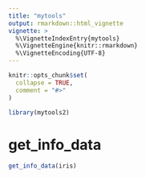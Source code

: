 ```yaml
---
title: "mytools"
output: rmarkdown::html_vignette
vignette: >
  %\VignetteIndexEntry{mytools}
  %\VignetteEngine{knitr::rmarkdown}
  %\VignetteEncoding{UTF-8}
---
```


```r
knitr::opts_chunk$set(
  collapse = TRUE,
  comment = "#>"
)
```

```r
library(mytools2)
```

<!-- WARNING - This vignette is generated by {fusen} from /dev/flat_minimal.Rmd: do not edit by hand -->

<!--
 You need to run the 'description' chunk in the '0-dev_history.Rmd' file before continuing your code there.
-->


# get_info_data

    

  

```r
get_info_data(iris)
```

  

  


